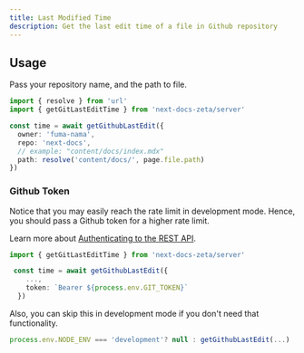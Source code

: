 ```yaml
---
title: Last Modified Time
description: Get the last edit time of a file in Github repository
---
```


## Usage

Pass your repository name, and the path to file.

```ts
import { resolve } from 'url'
import { getGitLastEditTime } from 'next-docs-zeta/server'

const time = await getGithubLastEdit({
  owner: 'fuma-nama',
  repo: 'next-docs',
  // example: "content/docs/index.mdx"
  path: resolve('content/docs/', page.file.path)
})
```

### Github Token

Notice that you may easily reach the rate limit in development mode. Hence, you
should pass a Github token for a higher rate limit.

Learn more about
[Authenticating to the REST API](https://docs.github.com/en/rest/overview/authenticating-to-the-rest-api).

```ts
import { getGitLastEditTime } from 'next-docs-zeta/server'

 const time = await getGithubLastEdit({
    ...,
    token: `Bearer ${process.env.GIT_TOKEN}`
  })
```

Also, you can skip this in development mode if you don't need that
functionality.

```ts
process.env.NODE_ENV === 'development'? null : getGithubLastEdit(...)
```
